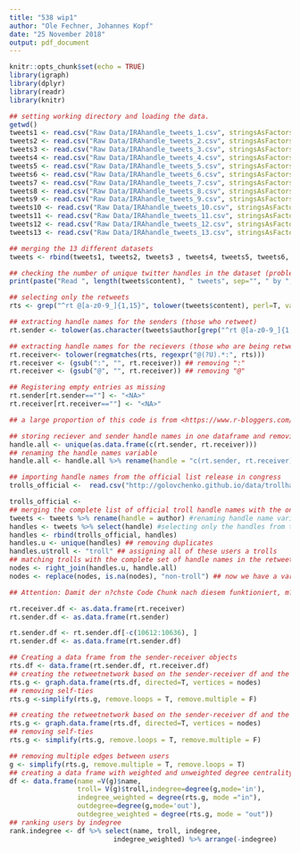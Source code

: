 ```yaml
---
title: "538 wip1"
author: "Ole Fechner, Johannes Kopf"
date: "25 November 2018"
output: pdf_document
---
```


```r
knitr::opts_chunk$set(echo = TRUE)
library(igraph)
library(dplyr)
library(readr)
library(knitr)
```

```r
## setting working directory and loading the data.
getwd()
tweets1 <- read.csv("Raw Data/IRAhandle_tweets_1.csv", stringsAsFactors = F, sep = ",")
tweets2 <- read.csv("Raw Data/IRAhandle_tweets_2.csv", stringsAsFactors = F, sep = ",")
tweets3 <- read.csv("Raw Data/IRAhandle_tweets_3.csv", stringsAsFactors = F, sep = ",")
tweets4 <- read.csv("Raw Data/IRAhandle_tweets_4.csv", stringsAsFactors = F, sep = ",")
tweets5 <- read.csv("Raw Data/IRAhandle_tweets_5.csv", stringsAsFactors = F, sep = ",")
tweets6 <- read.csv("Raw Data/IRAhandle_tweets_6.csv", stringsAsFactors = F, sep = ",")
tweets7 <- read.csv("Raw Data/IRAhandle_tweets_7.csv", stringsAsFactors = F, sep = ",")
tweets8 <- read.csv("Raw Data/IRAhandle_tweets_8.csv", stringsAsFactors = F, sep = ",")
tweets9 <- read.csv("Raw Data/IRAhandle_tweets_9.csv", stringsAsFactors = F, sep = ",")
tweets10 <- read.csv("Raw Data/IRAhandle_tweets_10.csv", stringsAsFactors = F, sep = ",")
tweets11 <- read.csv("Raw Data/IRAhandle_tweets_11.csv", stringsAsFactors = F, sep = ",")
tweets12 <- read.csv("Raw Data/IRAhandle_tweets_12.csv", stringsAsFactors = F, sep = ",")
tweets13 <- read.csv("Raw Data/IRAhandle_tweets_13.csv", stringsAsFactors = F, sep = ",")
```

```r
## merging the 13 different datasets
tweets <- rbind(tweets1, tweets2, tweets3 , tweets4, tweets5, tweets6, tweets7, tweets8, tweets9,tweets10, tweets11, tweets12, tweets13)
```

```r
## checking the number of unique twitter handles in the dataset (problem: handles can be changed -> one individual can be counted several times. though, this also applies for multiple accounts per user.) 
print(paste("Read ", length(tweets$content), " tweets", sep="", " by ", length(unique(tweets$author)), " unique Twitter handles."))
```

```r
## selecting only the retweets
rts <- grep("^rt @[a-z0-9_]{1,15}", tolower(tweets$content), perl=T, value=T)

## extracting handle names for the senders (those who retweet)
rt.sender <- tolower(as.character(tweets$author[grep("^rt @[a-z0-9_]{1,15}", tolower(tweets$content), perl=T)]))

## extracting handle names for the recievers (those who are being retweeted)
rt.receiver<- tolower(regmatches(rts, regexpr("@(?U).*:", rts)))
rt.receiver <- (gsub(":", "", rt.receiver)) ## removing ":"
rt.receiver <- (gsub("@", "", rt.receiver)) ## removing "@"

## Registering empty entries as missing
rt.sender[rt.sender==""] <- "<NA>"
rt.receiver[rt.receiver==""] <- "<NA>"

## a large proportion of this code is from <https://www.r-bloggers.com/generating-graphs-of-retweets-and-messages-on-twitter-using-r-and-gephi/> 
```

```r
## storing reciever and sender handle names in one dataframe and removing duplicates
handle.all <- unique(as.data.frame(c(rt.sender, rt.receiver))) 
## renaming the handle names variable
handle.all <- handle.all %>% rename(handle = "c(rt.sender, rt.receiver)")
```

```r
## importing handle names from the official list release in congress
trolls_official <-  read.csv("http://golovchenko.github.io/data/trollhandles.txt", stringsAsFactors = F)

trolls_official <- 
## merging the complete list of official troll handle names with the ones in NBC data
tweets <- tweets %>% rename(handle = author) #renaming handle name variable
handles <- tweets %>% select(handle) #selecting only the handles from the data
handles <- rbind(trolls_official, handles)
handles.u <- unique(handles) ## removing duplicates
handles.u$troll <- "troll" ## assigning all of these users a trolls
## matching trolls with the complete set of handle names in the retweet network
nodes <- right_join(handles.u, handle.all)
nodes <- replace(nodes, is.na(nodes), "non-troll") ## now we have a variable indicating wether a user is a troll
```



```r
## Attention: Damit der n?chste Code Chunk nach diesem funktioniert, m?ssen rt.sender und rt.receiver auf gleich L?nge gebracht werden. Dazu werden hier die letzten 25 Reihen in rt.sender entfert.

rt.receiver.df <- as.data.frame(rt.receiver)
rt.sender.df <- as.data.frame(rt.sender) 

rt.sender.df <- rt.sender.df[-c(10612:10636), ]
rt.sender.df <- as.data.frame(rt.sender.df) 
```



```r
## Creating a data frame from the sender-receiver objects
rts.df <- data.frame(rt.sender.df, rt.receiver.df)
## creating the retweetnetwork based on the sender-receiver df and the node attributes (troll/non-troll)
rts.g <- graph.data.frame(rts.df, directed=T, vertices = nodes)
## removing self-ties
rts.g <-simplify(rts.g, remove.loops = T, remove.multiple = F)
```


```r
## creating the retweetnetwork based on the sender-receiver df and the node attributes (troll/non-troll)
rts.g <- graph.data.frame(rts.df, directed=T, vertices = nodes)
## removing self-ties
rts.g <- simplify(rts.g, remove.loops = T, remove.multiple = F)
```

```r
## removing multiple edges between users
g <- simplify(rts.g, remove.multiple = T, remove.loops = T)
## creating a data frame with weighted and unweighted degree centrality for each profile
df <- data.frame(name =V(g)$name,
                 troll= V(g)$troll,indegree=degree(g,mode='in'),
                 indegree_weighted = degree(rts.g, mode ="in"),
                 outdegree=degree(g,mode='out'),
                 outdegree_weighted = degree(rts.g, mode = "out"))
## ranking users by indegree
rank.indegree <- df %>% select(name, troll, indegree,
                          indegree_weighted) %>% arrange(-indegree)
```